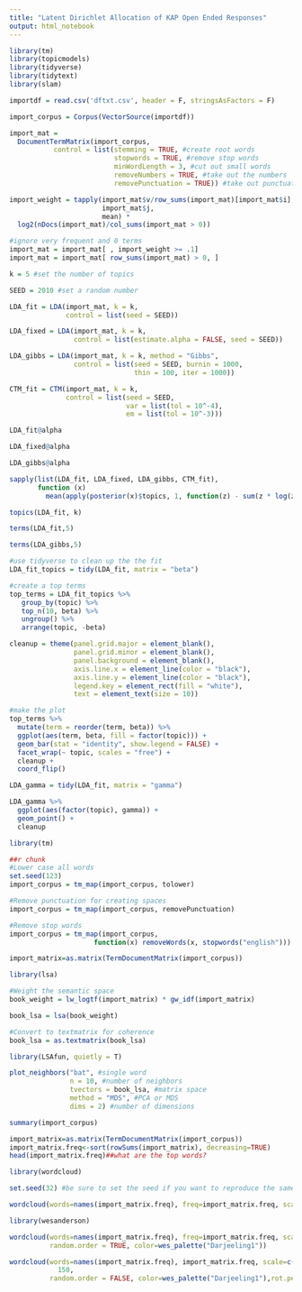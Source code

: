 ---
title: "Latent Dirichlet Allocation of KAP Open Ended Responses"
output: html_notebook
---



```{r}
library(tm)
library(topicmodels)
library(tidyverse)
library(tidytext)
library(slam)

```

```{r}
importdf = read.csv('dftxt.csv', header = F, stringsAsFactors = F)
```

```{r}
import_corpus = Corpus(VectorSource(importdf))
```

```{r}
import_mat = 
  DocumentTermMatrix(import_corpus,
           control = list(stemming = TRUE, #create root words
                          stopwords = TRUE, #remove stop words
                          minWordLength = 3, #cut out small words
                          removeNumbers = TRUE, #take out the numbers
                          removePunctuation = TRUE)) #take out punctuation 
```

```{r}
import_weight = tapply(import_mat$v/row_sums(import_mat)[import_mat$i], 
                       import_mat$j, 
                       mean) *
  log2(nDocs(import_mat)/col_sums(import_mat > 0))

#ignore very frequent and 0 terms
import_mat = import_mat[ , import_weight >= .1]
import_mat = import_mat[ row_sums(import_mat) > 0, ]
```

```{r}
k = 5 #set the number of topics

SEED = 2010 #set a random number 

LDA_fit = LDA(import_mat, k = k, 
              control = list(seed = SEED))

LDA_fixed = LDA(import_mat, k = k, 
                control = list(estimate.alpha = FALSE, seed = SEED))
```

```{r}
LDA_gibbs = LDA(import_mat, k = k, method = "Gibbs", 
                control = list(seed = SEED, burnin = 1000, 
                               thin = 100, iter = 1000))

CTM_fit = CTM(import_mat, k = k, 
              control = list(seed = SEED, 
                             var = list(tol = 10^-4), 
                             em = list(tol = 10^-3)))
```
```{r}
LDA_fit@alpha
```

```{r}
LDA_fixed@alpha
```

```{r}
LDA_gibbs@alpha
```

```{r}
sapply(list(LDA_fit, LDA_fixed, LDA_gibbs, CTM_fit), 
       function (x) 
         mean(apply(posterior(x)$topics, 1, function(z) - sum(z * log(z)))))
```
```{r}
topics(LDA_fit, k)
```

```{r}
terms(LDA_fit,5)
```
```{r}
terms(LDA_gibbs,5)
```
```{r}
#use tidyverse to clean up the the fit     
LDA_fit_topics = tidy(LDA_fit, matrix = "beta")

#create a top terms 
top_terms = LDA_fit_topics %>%
   group_by(topic) %>%
   top_n(10, beta) %>%
   ungroup() %>%
   arrange(topic, -beta)
```

```{r}
cleanup = theme(panel.grid.major = element_blank(), 
                panel.grid.minor = element_blank(), 
                panel.background = element_blank(), 
                axis.line.x = element_line(color = "black"),
                axis.line.y = element_line(color = "black"),
                legend.key = element_rect(fill = "white"),
                text = element_text(size = 10))
```

```{r}
#make the plot
top_terms %>%
  mutate(term = reorder(term, beta)) %>%
  ggplot(aes(term, beta, fill = factor(topic))) +
  geom_bar(stat = "identity", show.legend = FALSE) +
  facet_wrap(~ topic, scales = "free") +
  cleanup +
  coord_flip()
```
```{r}
LDA_gamma = tidy(LDA_fit, matrix = "gamma")

LDA_gamma %>%
  ggplot(aes(factor(topic), gamma)) +
  geom_point() + 
  cleanup
```

```{r}
library(tm)

```

```{r}
##r chunk
#Lower case all words
set.seed(123)
import_corpus = tm_map(import_corpus, tolower) 

#Remove punctuation for creating spaces
import_corpus = tm_map(import_corpus, removePunctuation) 

#Remove stop words
import_corpus = tm_map(import_corpus, 
                     function(x) removeWords(x, stopwords("english")))
```
```{r}
import_matrix=as.matrix(TermDocumentMatrix(import_corpus))
```

```{r}
library(lsa)

#Weight the semantic space
book_weight = lw_logtf(import_matrix) * gw_idf(import_matrix)
```
```{r}
book_lsa = lsa(book_weight)

#Convert to textmatrix for coherence
book_lsa = as.textmatrix(book_lsa)
```
```{r}
library(LSAfun, quietly = T)
```

```{r}
plot_neighbors("bat", #single word
               n = 10, #number of neighbors
               tvectors = book_lsa, #matrix space
               method = "MDS", #PCA or MDS
               dims = 2) #number of dimensions
```
```{r}
summary(import_corpus)
```
```{r}
import_matrix=as.matrix(TermDocumentMatrix(import_corpus))
import_matrix.freq<-sort(rowSums(import_matrix), decreasing=TRUE)
head(import_matrix.freq)##what are the top words?

```

```{r}
library(wordcloud)
```

```{r}
set.seed(32) #be sure to set the seed if you want to reproduce the same again

wordcloud(words=names(import_matrix.freq), freq=import_matrix.freq, scale=c(3,.5),max.words = 100, random.order = TRUE)
```

```{r}
library(wesanderson)

wordcloud(words=names(import_matrix.freq), freq=import_matrix.freq, scale=c(4,.3),max.words = 100, 
          random.order = TRUE, color=wes_palette("Darjeeling1"))
```

```{r}
wordcloud(words=names(import_matrix.freq), import_matrix.freq, scale=c(4,.3),max.words = 
            150, 
          random.order = FALSE, color=wes_palette("Darjeeling1"),rot.per=.7)
```

